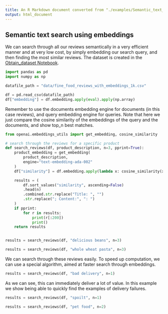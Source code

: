 ```yaml
---
title: An R Markdown document converted from "./examples/Semantic_text_search_using_embeddings.ipynb"
output: html_document
---
```


## Semantic text search using embeddings

We can search through all our reviews semantically in a very efficient manner and at very low cost, by simply embedding our search query, and then finding the most similar reviews. The dataset is created in the [Obtain_dataset Notebook](Obtain_dataset.ipynb).

```python
import pandas as pd
import numpy as np

datafile_path = "data/fine_food_reviews_with_embeddings_1k.csv"

df = pd.read_csv(datafile_path)
df["embedding"] = df.embedding.apply(eval).apply(np.array)
```

Remember to use the documents embedding engine for documents (in this case reviews), and query embedding engine for queries. Note that here we just compare the cosine similarity of the embeddings of the query and the documents, and show top_n best matches.

```python
from openai.embeddings_utils import get_embedding, cosine_similarity

# search through the reviews for a specific product
def search_reviews(df, product_description, n=3, pprint=True):
    product_embedding = get_embedding(
        product_description,
        engine="text-embedding-ada-002"
    )
    df["similarity"] = df.embedding.apply(lambda x: cosine_similarity(x, product_embedding))

    results = (
        df.sort_values("similarity", ascending=False)
        .head(n)
        .combined.str.replace("Title: ", "")
        .str.replace("; Content:", ": ")
    )
    if pprint:
        for r in results:
            print(r[:200])
            print()
    return results


results = search_reviews(df, "delicious beans", n=3)
```

```python
results = search_reviews(df, "whole wheat pasta", n=3)
```

We can search through these reviews easily. To speed up computation, we can use a special algorithm, aimed at faster search through embeddings.

```python
results = search_reviews(df, "bad delivery", n=1)
```

As we can see, this can immediately deliver a lot of value. In this example we show being able to quickly find the examples of delivery failures.

```python
results = search_reviews(df, "spoilt", n=1)
```

```python
results = search_reviews(df, "pet food", n=2)
```

